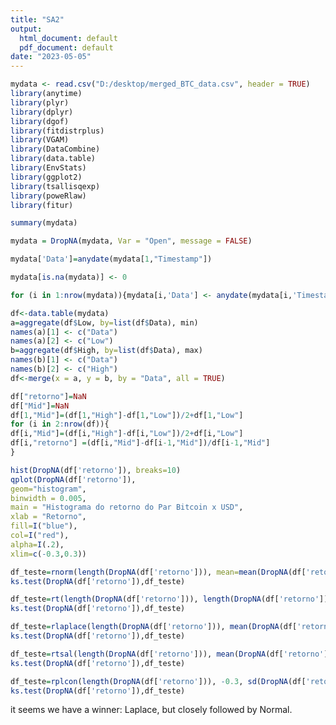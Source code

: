 ---
title: "SA2"
output:
  html_document: default
  pdf_document: default
date: "2023-05-05"
---

```{r,include=FALSE}
mydata <- read.csv("D:/desktop/merged_BTC_data.csv", header = TRUE)
library(anytime)
library(plyr)
library(dplyr)
library(dgof)
library(fitdistrplus)
library(VGAM)
library(DataCombine)
library(data.table)
library(EnvStats)
library(ggplot2)
library(tsallisqexp)
library(poweRlaw)
library(fitur)
```


```{r}
summary(mydata)
```


```{r}
mydata = DropNA(mydata, Var = "Open", message = FALSE)

mydata['Data']=anydate(mydata[1,"Timestamp"])

mydata[is.na(mydata)] <- 0
```


```{r}
for (i in 1:nrow(mydata)){mydata[i,'Data'] <- anydate(mydata[i,'Timestamp'])}
```


```{r}
df<-data.table(mydata)
a=aggregate(df$Low, by=list(df$Data), min)
names(a)[1] <- c("Data")
names(a)[2] <- c("Low")
b=aggregate(df$High, by=list(df$Data), max)
names(b)[1] <- c("Data")
names(b)[2] <- c("High")
df<-merge(x = a, y = b, by = "Data", all = TRUE)
```

```{r}
df["retorno"]=NaN
df["Mid"]=NaN
df[1,"Mid"]=(df[1,"High"]-df[1,"Low"])/2+df[1,"Low"]
for (i in 2:nrow(df)){
df[i,"Mid"]=(df[i,"High"]-df[i,"Low"])/2+df[i,"Low"]
df[i,"retorno"] =(df[i,"Mid"]-df[i-1,"Mid"])/df[i-1,"Mid"]
}
```

```{r, echo=FALSE}
hist(DropNA(df['retorno']), breaks=10)
qplot(DropNA(df['retorno']),
geom="histogram",
binwidth = 0.005,
main = "Histograma do retorno do Par Bitcoin x USD",
xlab = "Retorno",
fill=I("blue"),
col=I("red"),
alpha=I(.2),
xlim=c(-0.3,0.3))

```
```{r}
df_teste=rnorm(length(DropNA(df['retorno'])), mean=mean(DropNA(df['retorno'])), sd=sd(DropNA(df['retorno'])))
ks.test(DropNA(df['retorno']),df_teste)
```


```{r}
df_teste=rt(length(DropNA(df['retorno'])), length(DropNA(df['retorno']))-1)
ks.test(DropNA(df['retorno']),df_teste)
```


```{r}
df_teste=rlaplace(length(DropNA(df['retorno'])), mean(DropNA(df['retorno'])), sd(DropNA(df['retorno'])))
ks.test(DropNA(df['retorno']),df_teste)
```

```{r}
df_teste=rtsal(length(DropNA(df['retorno'])), mean(DropNA(df['retorno'])), sd(DropNA(df['retorno'])))
ks.test(DropNA(df['retorno']),df_teste)
```

```{r}
df_teste=rplcon(length(DropNA(df['retorno'])), -0.3, sd(DropNA(df['retorno'])))
ks.test(DropNA(df['retorno']),df_teste)
```


it seems we have a winner: Laplace, but closely followed by Normal.



